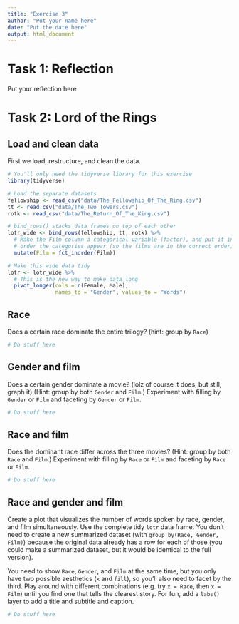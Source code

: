 ```yaml
---
title: "Exercise 3"
author: "Put your name here"
date: "Put the date here"
output: html_document
---
```


# Task 1: Reflection

Put your reflection here


# Task 2: Lord of the Rings

## Load and clean data

First we load, restructure, and clean the data.

```r
# You'll only need the tidyverse library for this exercise
library(tidyverse)

# Load the separate datasets
fellowship <- read_csv("data/The_Fellowship_Of_The_Ring.csv")
tt <- read_csv("data/The_Two_Towers.csv")
rotk <- read_csv("data/The_Return_Of_The_King.csv")

# bind_rows() stacks data frames on top of each other
lotr_wide <- bind_rows(fellowship, tt, rotk) %>% 
  # Make the Film column a categorical variable (factor), and put it in the
  # order the categories appear (so the films are in the correct order)
  mutate(Film = fct_inorder(Film))

# Make this wide data tidy
lotr <- lotr_wide %>% 
  # This is the new way to make data long
  pivot_longer(cols = c(Female, Male), 
               names_to = "Gender", values_to = "Words")
```


## Race

Does a certain race dominate the entire trilogy? (hint: group by `Race`)

```r
# Do stuff here
```


## Gender and film

Does a certain gender dominate a movie? (lolz of course it does, but still, graph it) (Hint: group by both `Gender` and `Film`.) Experiment with filling by `Gender` or `Film` and faceting by `Gender` or `Film`.

```r
# Do stuff here
```


## Race and film

Does the dominant race differ across the three movies? (Hint: group by both `Race` and `Film`.) Experiment with filling by `Race` or `Film` and faceting by `Race` or `Film`.

```r
# Do stuff here
```


## Race and gender and film

Create a plot that visualizes the number of words spoken by race, gender, and film simultaneously. Use the complete tidy `lotr` data frame. You don't need to create a new summarized dataset (with `group_by(Race, Gender, Film)`) because the original data already has a row for each of those (you could make a summarized dataset, but it would be identical to the full version).

You need to show `Race`, `Gender`, and `Film` at the same time, but you only have two possible aesthetics (`x` and `fill`), so you'll also need to facet by the third. Play around with different combinations (e.g. try `x = Race`, then `x = Film`) until you find one that tells the clearest story. For fun, add a `labs()` layer to add a title and subtitle and caption.

```r
# Do stuff here
```
